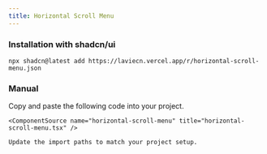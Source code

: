 ```yaml
---
title: Horizontal Scroll Menu
---
```


<ComponentPreview name="horizontal-scroll-menu-demo" />

### Installation with shadcn/ui

```package-install
npx shadcn@latest add https://laviecn.vercel.app/r/horizontal-scroll-menu.json
```

### Manual

<Steps>
  <Step>
    Copy and paste the following code into your project.

    <ComponentSource name="horizontal-scroll-menu" title="horizontal-scroll-menu.tsx" />

  </Step>
  <Step>

    Update the import paths to match your project setup.

  </Step>
</Steps>
